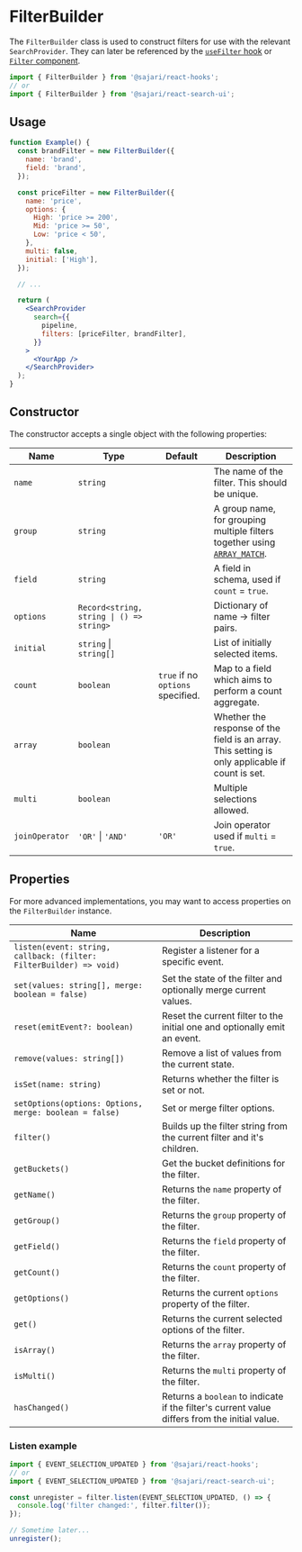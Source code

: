 
<SEO
  title="FilterBuilder"
  scope={scopes.classes}
  description="The FilterBuilder class is used to construct filters for use with the relevant SearchProvider."
/>

# FilterBuilder

The `FilterBuilder` class is used to construct filters for use with the relevant `SearchProvider`. They can later be referenced by the [`useFilter` hook](/hooks/usefilter) or [`Filter` component](/search-ui/filter).

```js
import { FilterBuilder } from '@sajari/react-hooks';
// or
import { FilterBuilder } from '@sajari/react-search-ui';
```

## Usage

```jsx live=false
function Example() {
  const brandFilter = new FilterBuilder({
    name: 'brand',
    field: 'brand',
  });

  const priceFilter = new FilterBuilder({
    name: 'price',
    options: {
      High: 'price >= 200',
      Mid: 'price >= 50',
      Low: 'price < 50',
    },
    multi: false,
    initial: ['High'],
  });

  // ...

  return (
    <SearchProvider
      search={{
        pipeline,
        filters: [priceFilter, brandFilter],
      }}
    >
      <YourApp />
    </SearchProvider>
  );
}
```

## Constructor

The constructor accepts a single object with the following properties:

| Name           | Type                                     | Default                           | Description                                                                                                                                 |
| -------------- | ---------------------------------------- | --------------------------------- | ------------------------------------------------------------------------------------------------------------------------------------------- |
| `name`         | `string`                                 |                                   | The name of the filter. This should be unique.                                                                                              |
| `group`        | `string`                                 |                                   | A group name, for grouping multiple filters together using [`ARRAY_MATCH`](https://docs.sajari.com/user-guide/integrating-search/filters/). |
| `field`        | `string`                                 |                                   | A field in schema, used if `count` = `true`.                                                                                                |
| `options`      | `Record<string, string \| () => string>` |                                   | Dictionary of name -> filter pairs.                                                                                                         |
| `initial`      | `string` \| `string[]`                   |                                   | List of initially selected items.                                                                                                           |
| `count`        | `boolean`                                | `true` if no `options` specified. | Map to a field which aims to perform a count aggregate.                                                                                     |
| `array`        | `boolean`                                |                                   | Whether the response of the field is an array. This setting is only applicable if count is set.                                             |
| `multi`        | `boolean`                                |                                   | Multiple selections allowed.                                                                                                                |
| `joinOperator` | `'OR'` \| `'AND'`                        | `'OR'`                            | Join operator used if `multi` = `true`.                                                                                                     |

## Properties

For more advanced implementations, you may want to access properties on the `FilterBuilder` instance.

| Name                                                               | Description                                                                                   |
| ------------------------------------------------------------------ | --------------------------------------------------------------------------------------------- |
| `listen(event: string, callback: (filter: FilterBuilder) => void)` | Register a listener for a specific event.                                                     |
| `set(values: string[], merge: boolean = false)`                    | Set the state of the filter and optionally merge current values.                              |
| `reset(emitEvent?: boolean)`                                       | Reset the current filter to the initial one and optionally emit an event.                     |
| `remove(values: string[])`                                         | Remove a list of values from the current state.                                               |
| `isSet(name: string)`                                              | Returns whether the filter is set or not.                                                     |
| `setOptions(options: Options, merge: boolean = false)`             | Set or merge filter options.                                                                  |
| `filter()`                                                         | Builds up the filter string from the current filter and it's children.                        |
| `getBuckets()`                                                     | Get the bucket definitions for the filter.                                                    |
| `getName()`                                                        | Returns the `name` property of the filter.                                                    |
| `getGroup()`                                                       | Returns the `group` property of the filter.                                                   |
| `getField()`                                                       | Returns the `field` property of the filter.                                                   |
| `getCount()`                                                       | Returns the `count` property of the filter.                                                   |
| `getOptions()`                                                     | Returns the current `options` property of the filter.                                         |
| `get()`                                                            | Returns the current selected options of the filter.                                           |
| `isArray()`                                                        | Returns the `array` property of the filter.                                                   |
| `isMulti()`                                                        | Returns the `multi` property of the filter.                                                   |
| `hasChanged()`                                                     | Returns a `boolean` to indicate if the filter's current value differs from the initial value. |

### Listen example

```js
import { EVENT_SELECTION_UPDATED } from '@sajari/react-hooks';
// or
import { EVENT_SELECTION_UPDATED } from '@sajari/react-search-ui';

const unregister = filter.listen(EVENT_SELECTION_UPDATED, () => {
  console.log('filter changed:', filter.filter());
});

// Sometime later...
unregister();
```
